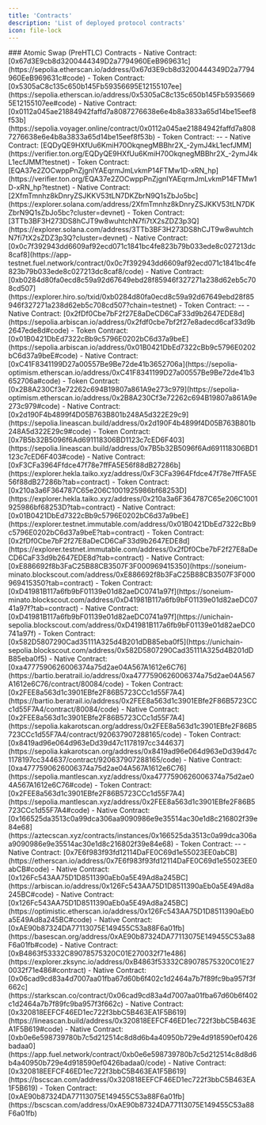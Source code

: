 ```yaml
---
title: 'Contracts'
description: 'List of deployed protocol contracts'
icon: file-lock 
---
```


<Tabs>
  <Tab title="Testnets">
    ### Atomic Swap (PreHTLC) Contracts
    <AccordionGroup>
        <Accordion title="EVM: ETHEREUM SEPOLIA">
        - Native Contract: [0x67d3E9cb8d3200444349D2a7794960EeB969631c](https://sepolia.etherscan.io/address/0x67d3E9cb8d3200444349D2a7794960EeB969631c#code)
        - Token Contract: [0x5305aC8c135c650b145Fb59356695E12155107ee](https://sepolia.etherscan.io/address/0x5305aC8c135c650b145Fb59356695E12155107ee#code)
        </Accordion>
        <Accordion title="CairoVM: STARKNET SEPOLIA">
        - Native Contract: [0x0112a045ae21884942faffd7a8087276638e6e4b8a3833a65d14be15eef8f53b](https://sepolia.voyager.online/contract/0x0112a045ae21884942faffd7a8087276638e6e4b8a3833a65d14be15eef8f53b)
        - Token Contract: --
        </Accordion>
        <Accordion title="TON: TON TESTNET">
        - Native Contract: [EQDyQE9HXfUu6KmiH70OkqnegMBBhr2X_-2ymJ4kL1ecfJMM](https://verifier.ton.org/EQDyQE9HXfUu6KmiH70OkqnegMBBhr2X_-2ymJ4kL1ecfJMM?testnet)
        - Token Contract: [EQA37e2ZOCwppPnZjgnIYAEqrmJmLvkmP14FTMw1D-xRN_hp](https://verifier.ton.org/EQA37e2ZOCwppPnZjgnIYAEqrmJmLvkmP14FTMw1D-xRN_hp?testnet)
        </Accordion>
        <Accordion title="SVM: SOLANA DEVNET">
        - Native Contract: [2XfmTmnhz8kDnryZSJKKV53tLN7DKZbrN9Q1sZbJo5bc](https://explorer.solana.com/address/2XfmTmnhz8kDnryZSJKKV53tLN7DKZbrN9Q1sZbJo5bc?cluster=devnet)
        - Token Contract: [3TTb3BF3H273DS8hCJT9w8wuhtchN7fi7tX2sZDZ3p3Q](https://explorer.solana.com/address/3TTb3BF3H273DS8hCJT9w8wuhtchN7fi7tX2sZDZ3p3Q?cluster=devnet)
        </Accordion>
        <Accordion title="FuelVM: FUEL TESTNET">
        - Native Contract: [0x0c7f392943dd6609af92ecd071c1841bc4fe823b79b033ede8c027213dc8caf8](https://app-testnet.fuel.network/contract/0x0c7f392943dd6609af92ecd071c1841bc4fe823b79b033ede8c027213dc8caf8/code)
        </Accordion>
        <Accordion title="StacksVM: STACKS TESTNET">
        - Native Contract: [0xb0284d80fa0ecd8c59a92d67649ebd28f85946f327271a238d62eb5c708cd507](https://explorer.hiro.so/txid/0xb0284d80fa0ecd8c59a92d67649ebd28f85946f327271a238d62eb5c708cd507?chain=testnet)
        - Token Contract: --
        </Accordion>
        <Accordion title="EVM: ARBITRUM SEPOLIA">
        - Native Contract: [0x2fDf0Cbe7bF2f27E8aDeCD6CaF33d9b2647EDE8d](https://sepolia.arbiscan.io/address/0x2fdf0cbe7bf2f27e8adecd6caf33d9b2647ede8d#code)
        - Token Contract: [0x01B0421DbEd7322cBb9c5796E0202bC6d37a9beE](https://sepolia.arbiscan.io/address/0x01B0421DbEd7322cBb9c5796E0202bC6d37a9beE#code)
        </Accordion>
        <Accordion title="EVM: OPTIMISM SEPOLIA">
        - Native Contract: [0xC41F8341199D27a00557Be9Be72de41b3652706a](https://sepolia-optimism.etherscan.io/address/0xC41F8341199D27a00557Be9Be72de41b3652706a#code)
        - Token Contract: [0x2B8A230Cf3e72262c694B19807a861A9e273c979](https://sepolia-optimism.etherscan.io/address/0x2B8A230Cf3e72262c694B19807a861A9e273c979#code)
        </Accordion>
        <Accordion title="EVM: LINEA SEPOLIA">
        - Native Contract: [0x2d190F4b4899f4D05B763B801b248A5d322E29c9](https://sepolia.lineascan.build/address/0x2d190F4b4899f4D05B763B801b248A5d322E29c9#code)
        - Token Contract: [0x7B5b32B5096f6Ad691118306BD1123c7cED6F403](https://sepolia.lineascan.build/address/0x7B5b32B5096f6Ad691118306BD1123c7cED6F403#code)
        </Accordion>
        <Accordion title="EVM: TAIKO HEKLA">
        - Native Contract: [0xF3CFa3964Ffdce47f78e7ffFA5E56f88dB27286b](https://explorer.hekla.taiko.xyz/address/0xF3CFa3964Ffdce47f78e7ffFA5E56f88dB27286b?tab=contract)
        - Token Contract: [0x210a3a6F364787C65e206C1001925986bf68253D](https://explorer.hekla.taiko.xyz/address/0x210a3a6F364787C65e206C1001925986bf68253D?tab=contract)
        </Accordion>
        <Accordion title="EVM: IMMUTABLE ZKEVM TESTNET">
        - Native Contract: [0x01B0421DbEd7322cBb9c5796E0202bC6d37a9beE](https://explorer.testnet.immutable.com/address/0x01B0421DbEd7322cBb9c5796E0202bC6d37a9beE?tab=contract)
        - Token Contract: [0x2fDf0Cbe7bF2f27E8aDeCD6CaF33d9b2647EDE8d](https://explorer.testnet.immutable.com/address/0x2fDf0Cbe7bF2f27E8aDeCD6CaF33d9b2647EDE8d?tab=contract)
        </Accordion>
        <Accordion title="EVM: SONEIUM MINATO">
        - Native Contract: [0xE886692f8b3FaC25B88CB3507F3F000969415350](https://soneium-minato.blockscout.com/address/0xE886692f8b3FaC25B88CB3507F3F000969415350?tab=contract)
        - Token Contract: [0xD41981B117a6fb9bF01139e01d82aeDC0741a97f](https://soneium-minato.blockscout.com/address/0xD41981B117a6fb9bF01139e01d82aeDC0741a97f?tab=contract)
        </Accordion>
        <Accordion title="EVM: UNICHAIN SEPOLIA">
        - Native Contract: [0xD41981B117a6fb9bF01139e01d82aeDC0741a97f](https://unichain-sepolia.blockscout.com/address/0xD41981B117a6fb9bF01139e01d82aeDC0741a97f)
        - Token Contract: [0x582D5807290Cad35111A325d4B201dDB85eba0f5](https://unichain-sepolia.blockscout.com/address/0x582D5807290Cad35111A325d4B201dDB85eba0f5)
        </Accordion>
        <Accordion title="EVM: BERACHAIN">
        - Native Contract: [0xa4777590626006374a75d2ae04A567A1612e6C76](https://bartio.beratrail.io/address/0xa4777590626006374a75d2ae04A567A1612e6C76/contract/80084/code)
        - Token Contract: [0x2FEE8a563d1c3901EBfe2F86B5723CCc1d55F7A4](https://bartio.beratrail.io/address/0x2FEE8a563d1c3901EBfe2F86B5723CCc1d55F7A4/contract/80084/code)
        </Accordion>
        <Accordion title="EVM: KAKAROT SEPOLIA">
        - Native Contract: [0x2FEE8a563d1c3901EBfe2F86B5723CCc1d55F7A4](https://sepolia.kakarotscan.org/address/0x2FEE8a563d1c3901EBfe2F86B5723CCc1d55F7A4/contract/920637907288165/code)
        - Token Contract: [0x8419ad96e064d963eDd39d47c1178197cc344637](https://sepolia.kakarotscan.org/address/0x8419ad96e064d963eDd39d47c1178197cc344637/contract/920637907288165/code)
        </Accordion>
        <Accordion title="EVM: MANTLE SEPOLIA">
        - Native Contract: [0xa4777590626006374a75d2ae04A567A1612e6C76](https://sepolia.mantlescan.xyz/address/0xa4777590626006374a75d2ae04A567A1612e6C76#code)
        - Token Contract: [0x2FEE8a563d1c3901EBfe2F86B5723CCc1d55F7A4](https://sepolia.mantlescan.xyz/address/0x2FEE8a563d1c3901EBfe2F86B5723CCc1d55F7A4#code)
        </Accordion>
        <Accordion title="AZTEC">
        - Native Contract: [0x166525da3513c0a99dca306aa9090986e9e35514ac30e1d8c216802f39e84e68](https://aztecscan.xyz/contracts/instances/0x166525da3513c0a99dca306aa9090986e9e35514ac30e1d8c216802f39e84e68)
        - Token Contract: --
        </Accordion>
    </AccordionGroup>
  </Tab>
  <Tab title="Mainnets">
      <Accordion title="EVM: Ethereum">
        - Native Contract: [0x7E6f983f93fd12114DaFE0C69d1e55023EE0abCB](https://etherscan.io/address/0x7E6f983f93fd12114DaFE0C69d1e55023EE0abCB#code)    
      </Accordion>
      <Accordion title="EVM: Arbitrum">
        - Native Contract: [0x126Fc543AA75D1D8511390aEb0a5E49Ad8a245BC](https://arbiscan.io/address/0x126Fc543AA75D1D8511390aEb0a5E49Ad8a245BC#code)    
      </Accordion>
      <Accordion title="EVM: Optimism">
        - Native Contract: [0x126Fc543AA75D1D8511390aEb0a5E49Ad8a245BC](https://optimistic.etherscan.io/address/0x126Fc543AA75D1D8511390aEb0a5E49Ad8a245BC#code)    
      </Accordion>
      <Accordion title="EVM: Base">
        - Native Contract: [0xAE90b87324DA77113075E149455C53a88F6a01fb](https://basescan.org/address/0xAE90b87324DA77113075E149455C53a88F6a01fb#code)    
      </Accordion>
      <Accordion title="EVM: zkSync">
        - Native Contract: [0xB4863f53332C89078575320C01E270032f71e486](https://explorer.zksync.io/address/0xB4863f53332C89078575320C01E270032f71e486#contract)    
      </Accordion>
      <Accordion title="CairoVM: Starknet">
        - Native Contract: [0x06cad9cd83a4d7007aa01fba67d60b6f402c1d2464a7b7f89fc9ba957f3f662c](https://starkscan.co/contract/0x06cad9cd83a4d7007aa01fba67d60b6f402c1d2464a7b7f89fc9ba957f3f662c)    
      </Accordion>
      <Accordion title="EVM: Linea">
        - Native Contract: [0x320818EEFCF46ED1ec722f3bbC5B463EA1F5B619](https://lineascan.build/address/0x320818EEFCF46ED1ec722f3bbC5B463EA1F5B619#code)    
      </Accordion>
      <Accordion title="FuelVM: Fuel Ignition">
        - Native Contract: [0xb0e6e598739780b7c5d212514c8d8d6b4a40950b729e4d918590ef0426badaa0](https://app.fuel.network/contract/0xb0e6e598739780b7c5d212514c8d8d6b4a40950b729e4d918590ef0426badaa0/code)
      </Accordion>
      <Accordion title="EVM: BSC">
        - Native Contract: [0x320818EEFCF46ED1ec722f3bbC5B463EA1F5B619](https://bscscan.com/address/0x320818EEFCF46ED1ec722f3bbC5B463EA1F5B619)
        - Token Contract: [0xAE90b87324DA77113075E149455C53a88F6a01fb](https://bscscan.com/address/0xAE90b87324DA77113075E149455C53a88F6a01fb)
      </Accordion>
  </Tab>
</Tabs>
